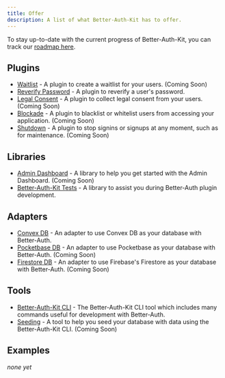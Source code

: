 ```yaml
---
title: Offer
description: A list of what Better-Auth-Kit has to offer.
---
```


To stay up-to-date with the current progress of Better-Auth-Kit, you can track our [roadmap here](/roadmap).

## Plugins

- [Waitlist](/docs/plugins/waitlist) - A plugin to create a waitlist for your users. (Coming Soon)
- [Reverify Password](/docs/plugins/reverify-password) - A plugin to reverify a user's password. 
- [Legal Consent](/docs/plugins/legal-consent) - A plugin to collect legal consent from your users. (Coming Soon)
- [Blockade](/docs/plugins/blockade) - A plugin to blacklist or whitelist users from accessing your application. (Coming Soon)
- [Shutdown](/docs/plugins/shutdown) - A plugin to stop signins or signups at any moment, such as for maintenance. (Coming Soon)

## Libraries

- [Admin Dashboard](/docs/libraries/admin-dashboard) - A library to help you get started with the Admin Dashboard. (Coming Soon)
- [Better-Auth-Kit Tests](/docs/libraries/test) - A library to assist you during Better-Auth plugin development.

## Adapters

- [Convex DB](/docs/adapters/convex) - An adapter to use Convex DB as your database with Better-Auth.
- [Pocketbase DB](/docs/adapters/pocketbase) - An adapter to use Pocketbase as your database with Better-Auth. (Coming Soon)
- [Firestore DB](/docs/adapters/firestore) - An adapter to use Firebase's Firestore as your database with Better-Auth. (Coming Soon)

## Tools

- [Better-Auth-Kit CLI](/docs/tools/cli) - The Better-Auth-Kit CLI tool which includes many commands useful for development with Better-Auth.
- [Seeding](/docs/tools/seeding) - A tool to help you seed your database with data using the Better-Auth-Kit CLI. (Coming Soon)

## Examples

*none yet*